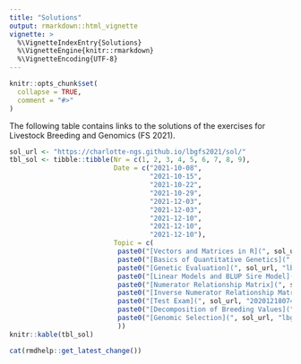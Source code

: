 ```yaml
---
title: "Solutions"
output: rmarkdown::html_vignette
vignette: >
  %\VignetteIndexEntry{Solutions}
  %\VignetteEngine{knitr::rmarkdown}
  %\VignetteEncoding{UTF-8}
---
```


```r
knitr::opts_chunk$set(
  collapse = TRUE,
  comment = "#>"
)
```

The following table contains links to the solutions of the exercises for Livestock Breeding and Genomics (FS 2021).

```r
sol_url <- "https://charlotte-ngs.github.io/lbgfs2021/sol/"
tbl_sol <- tibble::tibble(Nr = c(1, 2, 3, 4, 5, 6, 7, 8, 9),
                          Date = c("2021-10-08",
                                   "2021-10-15",
                                   "2021-10-22",
                                   "2021-10-29",
                                   "2021-12-03",
                                   "2021-12-03",
                                   "2021-12-10",
                                   "2021-12-10",
                                   "2021-12-10"),
                          Topic = c(
                           paste0("[Vectors and Matrices in R](", sol_url, "lbgfs2021_sol01_linalg.pdf)", collapse = ""),
                           paste0("[Basics of Quantitative Genetics](", sol_url, "lbgfs2021_sol02_qgen.pdf)", collapse = ""),
                           paste0("[Genetic Evaluation](", sol_url, "lbgfs2021_sol03_oprec.pdf)", collapse = ""),
                           paste0("[Linear Models and BLUP Sire Model](", sol_url, "lbgfs2021_sol_04_blup.pdf)", collapse = ""),
                           paste0("[Numerator Relationship Matrix](", sol_url, "lbgfs2021_sol07_num_rel.pdf)", collapse = ""),
                           paste0("[Inverse Numerator Relationship Matrix](", sol_url, "lbgfs2021_sol08_inv_num.pdf)", collapse = ""),
                           paste0("[Test Exam](", sol_url, "20201218074325_sol_pvr.pdf)", collapse = ""),
                           paste0("[Decomposition of Breeding Values](", sol_url, "lbgfs2021_sol11_decomp_bv.pdf)", collapse = ""),
                           paste0("[Genomic Selection](", sol_url, "lbgfs2021_sol12_gs.pdf)", collapse = "")
                           ))
knitr::kable(tbl_sol)
```


```r
cat(rmdhelp::get_latest_change())
```


